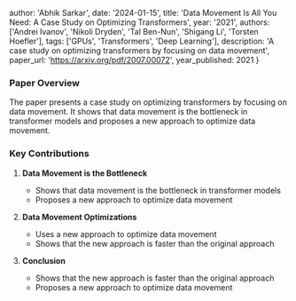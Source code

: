 
  author: 'Abhik Sarkar',
  date: '2024-01-15',
  title: 'Data Movement Is All You Need: A Case Study on Optimizing Transformers',
  year: '2021',
  authors: ['Andrei Ivanov', 'Nikoli Dryden', 'Tal Ben-Nun', 'Shigang Li', 'Torsten Hoefler'],
  tags: ['GPUs', 'Transformers', 'Deep Learning'],
  description: 'A case study on optimizing transformers by focusing on data movement',
  paper_url: 'https://arxiv.org/pdf/2007.00072',
  year_published: 2021
}



### Paper Overview

The paper presents a case study on optimizing transformers by focusing on data movement. It shows that data movement is the bottleneck in transformer models and proposes a new approach to optimize data movement.

### Key Contributions

1. **Data Movement is the Bottleneck**
   - Shows that data movement is the bottleneck in transformer models
   - Proposes a new approach to optimize data movement

2. **Data Movement Optimizations**
   - Uses a new approach to optimize data movement
   - Shows that the new approach is faster than the original approach


3. **Conclusion**
   - Shows that the new approach is faster than the original approach
   - Proposes a new approach to optimize data movement
